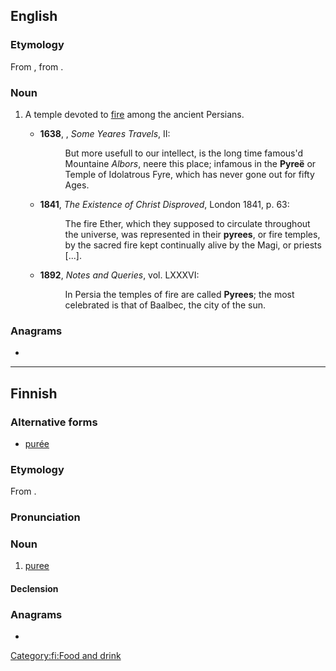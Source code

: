 ==English==

===Etymology===
From {{etyl|LL.|en}} {{m|la|pyreum}}, from {{etyl|grc|en}} {{m|grc|πυρεῖον}}.

===Noun===
{{en-noun}}

# {{lb|en|obsolete|rare}} A temple devoted to [[fire]] among the ancient Persians.
#* '''1638''', {{w|Sir Thomas Herbert, 1st Baronet|Thomas Herbert}}, ''Some Yeares Travels'', II:
#*: But more usefull to our intellect, is the long time famous'd Mountaine ''Albors'', neere this place; infamous in the '''Pyreë''' or Temple of Idolatrous Fyre, which has never gone out for fifty Ages.
#* '''1841''', ''The Existence of Christ Disproved'', London 1841, p. 63:
#*: The fire Ether, which they supposed to circulate throughout the universe, was represented in their '''pyrees''', or fire temples, by the sacred fire kept continually alive by the Magi, or priests [...].
#* '''1892''', ''Notes and Queries'', vol. LXXXVI:
#*: In Persia the temples of fire are called '''Pyrees'''; the most celebrated is that of Baalbec, the city of the sun.

===Anagrams===
* {{anagrams|en|a=eepry|Peery|Peyer|peery}}

----

==Finnish==

===Alternative forms===
* [[purée#Finnish|purée]]

===Etymology===
From {{bor|fi|fr|purée}}.

===Pronunciation===
{{IPA|/ˈpyre̞ː/|lang=fi}}

===Noun===
{{fi-noun}}

# [[puree]]

====Declension====
{{fi-decl-filee|pyree|ä}}

===Anagrams===
* {{anagrams|fi|rypee}}

[[Category:fi:Food and drink]]
